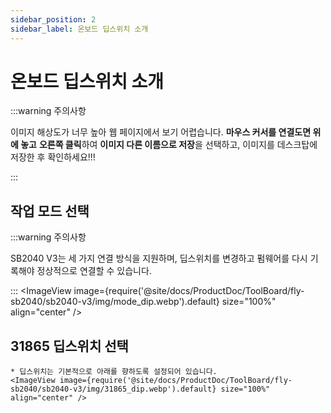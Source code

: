 ```yaml
---
sidebar_position: 2
sidebar_label: 온보드 딥스위치 소개
---
```


# 온보드 딥스위치 소개

:::warning 주의사항

이미지 해상도가 너무 높아 웹 페이지에서 보기 어렵습니다. **마우스 커서를 연결도면 위에 놓고** **오른쪽 클릭**하여 **이미지 다른 이름으로 저장**을 선택하고, 이미지를 데스크탑에 저장한 후 확인하세요!!!

:::

## 작업 모드 선택

:::warning 주의사항

SB2040 V3는 세 가지 연결 방식을 지원하며, 딥스위치를 변경하고 펌웨어를 다시 기록해야 정상적으로 연결할 수 있습니다.

:::
    <ImageView image={require('@site/docs/ProductDoc/ToolBoard/fly-sb2040/sb2040-v3/img/mode_dip.webp').default} size="100%" align="center" />

## 31865 딥스위치 선택

    * 딥스위치는 기본적으로 아래를 향하도록 설정되어 있습니다.
    <ImageView image={require('@site/docs/ProductDoc/ToolBoard/fly-sb2040/sb2040-v3/img/31865_dip.webp').default} size="100%" align="center" />